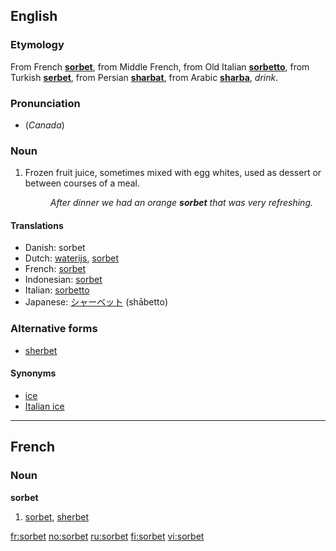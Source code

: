 ==English==

===Etymology===
From French '''[[sorbet#french|sorbet]]''', from Middle French, from Old Italian '''[[sorbetto]]''', from Turkish '''[[serbet]]''', from Persian '''[[sharbat]]''', from Arabic '''[[sharba]]''', ''drink''.

===Pronunciation===
* (''Canada'') {{IPA|/ˈʃərbət/, /ˈʃərbərt/, /ˌsɔrˈbeɪ/}}

===Noun===
{{en-noun}}

# Frozen fruit juice, sometimes mixed with egg whites, used as dessert or between courses of a meal.
#:''After dinner we had an orange '''sorbet''' that was very refreshing.''

====Translations====
*Danish: sorbet
*Dutch: [[waterijs]], [[sorbet]] {{n}}
*French: [[sorbet#French|sorbet]] {{f}}
*Indonesian: [[sorbet]]
*Italian: [[sorbetto]]
*Japanese: [[シャーベット]] (shābetto)

===Alternative forms===
*[[sherbet]]

====Synonyms====
*[[ice]]
*[[Italian ice]]

----

==French==

===Noun===
'''sorbet''' {{f}}

# [[sorbet#English|sorbet]], [[sherbet]]

[[fr:sorbet]]
[[no:sorbet]]
[[ru:sorbet]]
[[fi:sorbet]]
[[vi:sorbet]]